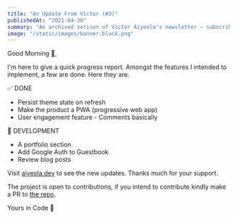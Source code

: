 ```yaml
---
title: "An Update From Victor (#3)"
publishedAt: "2021-04-30"
summary: "An archived verison of Victor Aiyeola's newsletter – subscribe to get early access."
image: "/static/images/banner-black.png"
---
```


Good Morning 👋, 

I'm here to give a quick progress report. Amongst the features I intended to implement, a few are done. Here they are.

✅ DONE

* Persist theme state on refresh
* Make the product a PWA (progressive web app)
* User engagement feature - Comments basically

🚧 DEVELOPMENT

* A portfolio section
* Add Google Auth to Guestbook
* Review blog posts

Visit [aiyeola.dev](https://aiyeola.dev?ref=newsletter_mail) to see the new updates. Thanks much for your support.

The project is open to contributions, if you intend to contribute kindly make a PR to [the repo](https://github.com/aiyeola/aiyeola.dev).

Yours in Code 🚀
